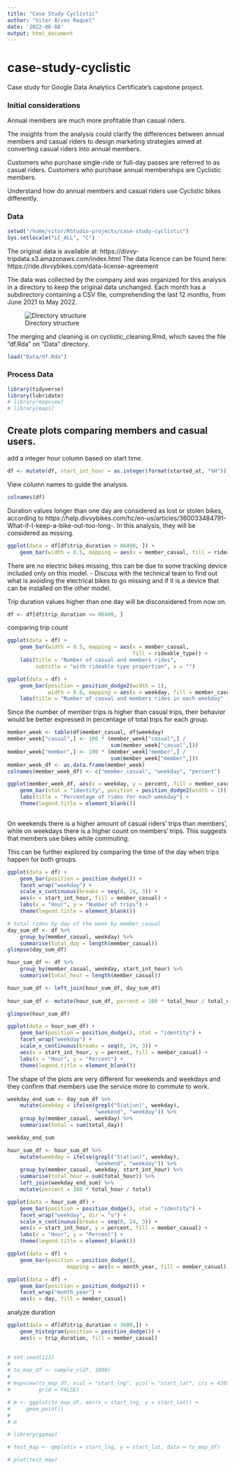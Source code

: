 ```yaml
---
title: "Case Study Cyclistic"
author: "Vitor Alves Raquel"
date: '2022-06-08'
output: html_document
---
```


# case-study-cyclistic

Case study for Google Data Analytics Certificate's capstone project.

### Initial considerations

Annual members are much more profitable than casual riders.

The insights from the analysis could clarify the differences between annual 
members and casual riders to design marketing strategies aimed at converting 
casual riders into annual members.

Customers who purchase single-ride or full-day passes are referred to as casual riders. Customers who purchase annual memberships are Cyclistic members.

Understand how do annual members and casual riders use Cyclistic bikes 
differently. 

### Data

```r
setwd("/home/vitor/RStudio-projects/case-study-cyclistic")
Sys.setlocale("LC_ALL", "C")
```


The original data is available at: https://divvy-tripdata.s3.amazonaws.com/index.html
The data licence can be found here: https://ride.divvybikes.com/data-license-agreement

The data was collected by the company and was organized for this analysis in a directory to keep the original data unchanged. Each month has a subdirectory 
containing a CSV file, comprehending the last 12 months, from June 2021 to May 
2022.

![Directory structure](directory_structure.png)

The merging and cleaning is on cyclistic_cleaning.Rmd, which saves the file 
"df.Rda" on "Data" directory.

```r
load("Data/df.Rda")
```


### Process Data

```r
library(tidyverse)
library(lubridate)
# library(mapview)
# library(maps)
```

## Create plots comparing members and casual users.
add a integer hour column based on start time.

```r
df <- mutate(df, start_int_hour = as.integer(format(started_at, "%H")))
```

View column names to guide the analysis.
```r
colnames(df)
```

Duration values longer than one day are considered as lost or stolen bikes, according to https://help.divvybikes.com/hc/en-us/articles/360033484791-What-if-I-keep-a-bike-out-too-long-. In this analysis, they will be considered as missing.

```r
ggplot(data = df[df$trip_duration > 86400, ]) +
    geom_bar(width = 0.5, mapping = aes(x = member_casual, fill = rideable_type))
```
There are no electric bikes missing, this can be due to some tracking device 
included only on this model.
- Discuss with the technical team to find out what is avoiding the electrical 
bikes to go missing and if it is a device that can be installed on the other 
model.

Trip duration values higher than one day will be disconsidered from now on.

```r
df <- df[df$trip_duration <= 86400, ]
```

comparing trip count

```r
ggplot(data = df) +
    geom_bar(width = 0.5, mapping = aes(x = member_casual,
                                        fill = rideable_type)) +
    labs(title = "Number of casual and members rides", 
         subtitle = "with rideable type proportion", x = "")
```


```r
ggplot(data = df) +
    geom_bar(position = position_dodge2(width = 1),
             width = 0.8, mapping = aes(x = weekday, fill = member_casual)) +
    labs(title = "Number of casual and members rides in each weekday" )
```

Since the number of member trips is higher than casual trips, their behavior 
would be better expressed in percentage of total trips for each group.

```r
member_week <- table(df$member_casual, df$weekday)
member_week["casual",] <- 100 * (member_week["casual",] / 
                                 sum(member_week["casual",]))
member_week["member",] <- 100 * (member_week["member",] / 
                                 sum(member_week["member",]))
member_week_df <- as.data.frame(member_week)
colnames(member_week_df) <- c("member_casual", "weekday", "percent")
```

```r
ggplot(member_week_df, aes(x = weekday, y = percent, fill = member_casual)) +
    geom_bar(stat = "identity", position = position_dodge2(width = 1)) +
    labs(title = "Percentage of rides for each weekday") +
    theme(legend.title = element_blank())
    
```

On weekends there is a higher amount of casual riders' trips than members', 
while on weekdays there is a higher count on members' trips.
This suggests that members use bikes while commuting.

This can be further explored by comparing the time of the day when trips happen 
for both groups.

```r
ggplot(data = df) +
    geom_bar(position = position_dodge()) +
    facet_wrap("weekday") +
    scale_x_continuous(breaks = seq(0, 24, 3)) +
    aes(x = start_int_hour, fill = member_casual) +
    labs(x = "Hour", y = "Number of trips") +
    theme(legend.title = element_blank())
```

```r
# total rides by day of the week by member_casual
day_sum_df <- df %>% 
    group_by(member_casual, weekday) %>% 
    summarise(total_day = length(member_casual))
glimpse(day_sum_df)
```

```r
hour_sum_df <- df %>% 
    group_by(member_casual, weekday, start_int_hour) %>% 
    summarise(total_hour = length(member_casual))

hour_sum_df <- left_join(hour_sum_df, day_sum_df)
                                    
hour_sum_df <- mutate(hour_sum_df, percent = 100 * total_hour / total_day)

glimpse(hour_sum_df)
```

```r
ggplot(data = hour_sum_df) +
    geom_bar(position = position_dodge(), stat = "identity") +
    facet_wrap("weekday") +
    scale_x_continuous(breaks = seq(0, 24, 3)) +
    aes(x = start_int_hour, y = percent, fill = member_casual) +
    labs(x = "Hour", y = "Percent") +
    theme(legend.title = element_blank())
```

The shape of the plots are very different for weekends and weekdays and they 
confirm that members use the service more to commute to work.

<!-- create 2 plots, weekday and weekend, for better presentation -->

```r
weekday_end_sum <- day_sum_df %>% 
    mutate(weekday = ifelse(grepl("S(at|un)", weekday), 
                            "weekend", "weekday")) %>% 
    group_by(member_casual, weekday) %>% 
    summarise(total = sum(total_day))

weekday_end_sum
```

```r
hour_sum_df <- hour_sum_df %>% 
    mutate(weekday = ifelse(grepl("S(at|un)", weekday), 
                            "weekend", "weekday")) %>% 
    group_by(member_casual, weekday, start_int_hour) %>% 
    summarise(total_hour = sum(total_hour)) %>% 
    left_join(weekday_end_sum) %>% 
    mutate(percent = 100 * total_hour / total)
```

```r
ggplot(data = hour_sum_df) +
    geom_bar(position = position_dodge(), stat = "identity") +
    facet_wrap("weekday", dir = "v") +
    scale_x_continuous(breaks = seq(0, 24, 3)) +
    aes(x = start_int_hour, y = percent, fill = member_casual) +
    labs(x = "Hour", y = "Percent") +
    theme(legend.title = element_blank())
```

```r
ggplot(data = df) +
    geom_bar(position = position_dodge(), 
                   mapping = aes(x = month_year, fill = member_casual))
```
 

```r
ggplot(data = df) +
    geom_bar(position = position_dodge2()) +
    facet_wrap("month_year") +
    aes(x = day, fill = member_casual)
```



analyze duration
```r
ggplot(data = df[df$trip_duration < 3600,]) +
    geom_histogram(position = position_dodge()) +
    aes(x = trip_duration, fill = member_casual)
    
```


<!-- analyze geographical coordinates -->

```r
# set.seed(111)
# 
# to_map_df <- sample_n(df, 1000)
# 
# mapview(to_map_df, xcol = "start_lng", ycol = "start_lat", crs = 4269, 
#         grid = FALSE)

```

```r
# m <- ggplot(to_map_df, aes(x = start_lng, y = start_lat)) +
#     geom_point()
# 
# m
```

```r
# library(ggmap)
```

```r
# test_map <- qmplot(x = start_lng, y = start_lat, data = to_map_df)
```

```r
# plot(test_map)
```

